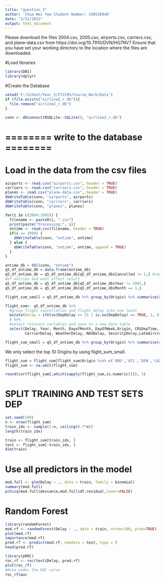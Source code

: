 ---
title: "question_5"
author: 'Chua Wei Yew Student Number: 190526948'
date: "3/31/2022"
output: html_document
---

Please download the files 2004.csv, 2005.csv, airports.csv, carriers.csv, and plane-data.csv from https://doi.org/10.7910/DVN/HG7NV7
Ensure that you have set your working directory to the location where the files are downloaded.

#Load libraries
```{r}
library(DBI)
library(dplyr)
```

#Create the Database
```{r}
setwd('F:/School/Year_3/ST2195/Course_Work/Data')
if (file.exists("airline2_r.db")){
  file.remove("airline2_r.db")
}

conn <- dbConnect(RSQLite::SQLite(), "airline2_r.db")
```

# ======== write to the database ========

# Load in the data from the csv files

```{r}
airports <- read.csv("airports.csv", header = TRUE)
carriers <- read.csv("carriers.csv", header = TRUE)
planes <- read.csv("plane-data.csv", header = TRUE)
dbWriteTable(conn, "airports", airports)
dbWriteTable(conn, "carriers", carriers)
dbWriteTable(conn, "planes", planes)

for(i in c(2004:2005)) {
  filename <- paste0(i, ".csv")
  print(paste("Processing:", i))
  ontime <- read.csv(filename, header = TRUE)
  if(i == 2004) {
    dbWriteTable(conn, "ontime", ontime)
  } else {
    dbWriteTable(conn, "ontime", ontime, append = TRUE)
  }
}
```

```{r}
ontime_db = tbl(conn, "ontime")
q5_df_ontime_db = data.frame(ontime_db)
q5_df_ontime_db = q5_df_ontime_db[q5_df_ontime_db$Cancelled != 1,] #removed flights that were cancelled, to lower number
#of entries and wont affect result
q5_df_ontime_db = q5_df_ontime_db[q5_df_ontime_db$Year != 2005,]
q5_df_ontime_db = q5_df_ontime_db[q5_df_ontime_db$Month == 1,]
```

```{r}
flight_sum_small = q5_df_ontime_db %>% group_by(Origin) %>% summarise(n_origin=n()) %>% arrange(desc(n_origin)) %>% head(10)
```

```{r}
flight_sum<- q5_df_ontime_db %>%
  #group flight cancellation and flight delay into one level
  mutate(Delay = ifelse(DepDelay >= 15 | is.na(DepDelay) == TRUE, 1, 0),
  ) %>%
  #select relevant variables and save to a new data table
  select(Delay, Year, Month, DayofMonth, DayOfWeek,Origin, CRSDepTime,
         CarrierDelay, WeatherDelay, NASDelay, SecurityDelay,LateAircraftDelay)
```

```{r}
flight_sum_small = q5_df_ontime_db %>% group_by(Origin) %>% summarise(n_origin=n()) %>% arrange(desc(n_origin)) %>% head(10)
```
We only select the top 10 Origins by using flight_sum_small.

```{r}
flight_sum = flight_sum[flight_sum$Origin %in% c('ORD','ATL','DFW','LAX','CVG','IAH','PHX','LAS','DEN','EWR'),]
flight_sum <- na.omit(flight_sum)

round(cor(flight_sum[,which(sapply(flight_sum,is.numeric))]), 3)
```
# SPLIT TRAINING AND TEST SETS DEP
```{r}
set.seed(100)
n <- nrow(flight_sum)
train_idx <- sample(1:n, ceiling(0.7*n))
length(train_idx)
```
```{r}
train <- flight_sum[train_idx, ]
test <- flight_sum[-train_idx, ]
dim(train)
```
# Use all predictors in the model
```{r}
mod.full <- glm(Delay ~ ., data = train, family = binomial)
summary(mod.full)
pchisq(mod.full$deviance,mod.full$df.residual,lower=FALSE)
```
# Random Forest
```{r}
library(randomForest)
mod.rf <- randomForest(Delay ~ ., data = train, ntree=100, prob=TRUE)
plot(mod.rf)
importance(mod.rf)
pred.rf <- predict(mod.rf, newdata = test, type = )
head(pred.rf)
```
```{r}
library(pROC)
roc_rf <- roc(test$Delay, pred.rf)
plot(roc_rf)
#Area under the ROC curve
roc_rf$auc
```